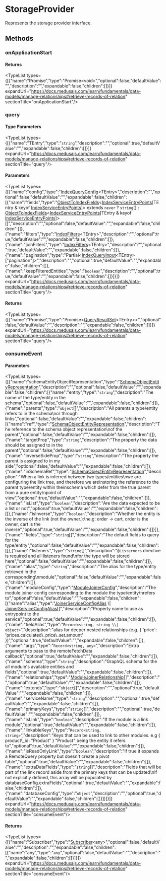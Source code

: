 
# StorageProvider

Represents the storage provider interface,

## Methods

### onApplicationStart

#### Returns

<TypeList types={[{"name":"Promise","type":"Promise&#60;void&#62;","optional":false,"defaultValue":"","description":"","expandable":false,"children":[]}]} expandUrl="https://docs.medusajs.com/learn/fundamentals/data-models/manage-relationships#retrieve-records-of-relation" sectionTitle="onApplicationStart"/>

### query

#### Type Parameters

<TypeList types={[{"name":"TEntry","type":"`string`","description":"","optional":true,"defaultValue":"","expandable":false,"children":[]}]} expandUrl="https://docs.medusajs.com/learn/fundamentals/data-models/manage-relationships#retrieve-records-of-relation" sectionTitle="query"/>

#### Parameters

<TypeList types={[{"name":"config","type":"[IndexQueryConfig](../../types/types.IndexTypes.IndexQueryConfig/page.mdx)&#60;TEntry&#62;","description":"","optional":false,"defaultValue":"","expandable":false,"children":[{"name":"fields","type":"[ObjectToIndexFields](../../types/types.IndexTypes.ObjectToIndexFields/page.mdx)&#60;[IndexServiceEntryPoints](../types.IndexTypes.IndexServiceEntryPoints/page.mdx)[TEntry & keyof [IndexServiceEntryPoints](../types.IndexTypes.IndexServiceEntryPoints/page.mdx)]&#62; extends `never` ? `string`[] : [ObjectToIndexFields](../../types/types.IndexTypes.ObjectToIndexFields/page.mdx)&#60;[IndexServiceEntryPoints](../types.IndexTypes.IndexServiceEntryPoints/page.mdx)[TEntry & keyof [IndexServiceEntryPoints](../types.IndexTypes.IndexServiceEntryPoints/page.mdx)]&#62;[]","description":"","optional":false,"defaultValue":"","expandable":false,"children":[]},{"name":"filters","type":"[IndexFilters](../../types/types.IndexTypes.IndexFilters/page.mdx)&#60;TEntry&#62;","description":"","optional":true,"defaultValue":"","expandable":false,"children":[]},{"name":"joinFilters","type":"[IndexFilters](../../types/types.IndexTypes.IndexFilters/page.mdx)&#60;TEntry&#62;","description":"","optional":true,"defaultValue":"","expandable":false,"children":[]},{"name":"pagination","type":"Partial&#60;[IndexQueryInput](../../types/types.IndexTypes.IndexQueryInput/page.mdx)&#60;TEntry&#62;[\"pagination\"]&#62;","description":"","optional":true,"defaultValue":"","expandable":false,"children":[]},{"name":"keepFilteredEntities","type":"`boolean`","description":"","optional":true,"defaultValue":"","expandable":false,"children":[]}]}]} expandUrl="https://docs.medusajs.com/learn/fundamentals/data-models/manage-relationships#retrieve-records-of-relation" sectionTitle="query"/>

#### Returns

<TypeList types={[{"name":"Promise","type":"Promise&#60;[QueryResultSet](../../types/types.IndexTypes.QueryResultSet/page.mdx)&#60;TEntry&#62;&#62;","optional":false,"defaultValue":"","description":"","expandable":false,"children":[]}]} expandUrl="https://docs.medusajs.com/learn/fundamentals/data-models/manage-relationships#retrieve-records-of-relation" sectionTitle="query"/>

### consumeEvent

#### Parameters

<TypeList types={[{"name":"schemaEntityObjectRepresentation","type":"[SchemaObjectEntityRepresentation](../../types/types.IndexTypes.SchemaObjectEntityRepresentation/page.mdx)","description":"","optional":false,"defaultValue":"","expandable":false,"children":[{"name":"entity","type":"`string`","description":"The name of the type/entity in the schema","optional":false,"defaultValue":"","expandable":false,"children":[]},{"name":"parents","type":"`object`[]","description":"All parents a type/entity refers to in the schema\nor through links","optional":false,"defaultValue":"","expandable":false,"children":[{"name":"ref","type":"[SchemaObjectEntityRepresentation](../../types/types.IndexTypes.SchemaObjectEntityRepresentation/page.mdx)","description":"The reference to the schema object representation\nof the parent","optional":false,"defaultValue":"","expandable":false,"children":[]},{"name":"targetProp","type":"`string`","description":"The property the data should be assigned to in the parent","optional":false,"defaultValue":"","expandable":false,"children":[]},{"name":"inverseSideProp","type":"`string`","description":"The property the parent is assigned to in my side","optional":false,"defaultValue":"","expandable":false,"children":[]},{"name":"inSchemaRef","type":"[SchemaObjectEntityRepresentation](../../types/types.IndexTypes.SchemaObjectEntityRepresentation/page.mdx)","description":"When a link is inferred between two types/entities\nwe are configuring the link tree, and therefore we are\nstoring the reference to the parent type/entity within the\nschema which defer from the true parent from a pure entity\npoint of view","optional":true,"defaultValue":"","expandable":false,"children":[]},{"name":"isList","type":"`boolean`","description":"Are the data expected to be a list or not","optional":true,"defaultValue":"","expandable":false,"children":[]},{"name":"isInverse","type":"`boolean`","description":"Whether the entity is the inverse of the link (not the owner.):\ne.g: order -&#62; cart, order is the owner, cart is the inverse","optional":true,"defaultValue":"","expandable":false,"children":[]}]},{"name":"fields","type":"`string`[]","description":"The default fields to query for the type/entity","optional":false,"defaultValue":"","expandable":false,"children":[]},{"name":"listeners","type":"`string`[]","description":"`@Listerners` directive is required and all listeners found\nfor the type will be stored here","optional":false,"defaultValue":"","expandable":false,"children":[]},{"name":"alias","type":"`string`","description":"The alias for the type/entity retrieved in the corresponding\nmodule","optional":false,"defaultValue":"","expandable":false,"children":[]},{"name":"moduleConfig","type":"[ModuleJoinerConfig](../../../ModulesSdkTypes/types/types.ModulesSdkTypes.ModuleJoinerConfig/page.mdx)","description":"The module joiner config corresponding to the module the type/entity\nrefers to","optional":false,"defaultValue":"","expandable":false,"children":[{"name":"alias","type":"[JoinerServiceConfigAlias](../../../interfaces/types.JoinerServiceConfigAlias/page.mdx) \\| [JoinerServiceConfigAlias](../../../interfaces/types.JoinerServiceConfigAlias/page.mdx)[]","description":"Property name to use as entrypoint to the service","optional":true,"defaultValue":"","expandable":false,"children":[]},{"name":"fieldAlias","type":"`Record<string, string \\| object>`","description":"alias for deeper nested relationships (e.g. &#123; 'price': 'prices.calculated\\_price\\_set.amount' &#125;)","optional":true,"defaultValue":"","expandable":false,"children":[]},{"name":"args","type":"`Record<string, any>`","description":"Extra arguments to pass to the remoteFetchData callback","optional":true,"defaultValue":"","expandable":false,"children":[]},{"name":"schema","type":"`string`","description":"GraphQL schema for the all module's available entities and fields","optional":true,"defaultValue":"","expandable":false,"children":[]},{"name":"relationships","type":"[ModuleJoinerRelationship](../../../ModulesSdkTypes/types/types.ModulesSdkTypes.ModuleJoinerRelationship/page.mdx)[]","description":"","optional":true,"defaultValue":"","expandable":false,"children":[]},{"name":"extends","type":"`object`[]","description":"","optional":true,"defaultValue":"","expandable":false,"children":[]},{"name":"serviceName","type":"`string`","description":"","optional":true,"defaultValue":"","expandable":false,"children":[]},{"name":"primaryKeys","type":"`string`[]","description":"","optional":true,"defaultValue":"","expandable":false,"children":[]},{"name":"isLink","type":"`boolean`","description":"If the module is a link module","optional":true,"defaultValue":"","expandable":false,"children":[]},{"name":"linkableKeys","type":"`Record<string, string>`","description":"Keys that can be used to link to other modules. e.g &#123; product\\_id: \"Product\" &#125; \"Product\" being the entity it refers to","optional":true,"defaultValue":"","expandable":false,"children":[]},{"name":"isReadOnlyLink","type":"`boolean`","description":"If true it expands a RemoteQuery property but doesn't create a pivot table","optional":true,"defaultValue":"","expandable":false,"children":[]},{"name":"extraDataFields","type":"`string`[]","description":"Fields that will be part of the link record aside from the primary keys that can be updated\nIf not explicitly defined, this array will be populated by databaseConfig.extraFields","optional":true,"defaultValue":"","expandable":false,"children":[]},{"name":"databaseConfig","type":"`object`","description":"","optional":true,"defaultValue":"","expandable":false,"children":[]}]}]}]} expandUrl="https://docs.medusajs.com/learn/fundamentals/data-models/manage-relationships#retrieve-records-of-relation" sectionTitle="consumeEvent"/>

#### Returns

<TypeList types={[{"name":"Subscriber","type":"[Subscriber](../../../EventBusTypes/types/types.EventBusTypes.Subscriber/page.mdx)&#60;any&#62;","optional":false,"defaultValue":"","description":"","expandable":false,"children":[{"name":"any","type":"`any`","optional":false,"defaultValue":"","description":"","expandable":false,"children":[]}]}]} expandUrl="https://docs.medusajs.com/learn/fundamentals/data-models/manage-relationships#retrieve-records-of-relation" sectionTitle="consumeEvent"/>
